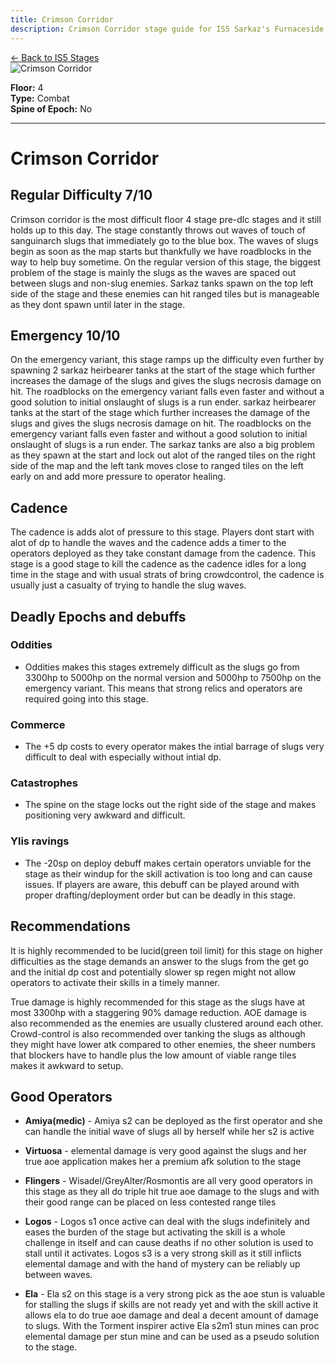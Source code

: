 ```yaml
---
title: Crimson Corridor
description: Crimson Corridor stage guide for IS5 Sarkaz's Furnaceside Fables
---
```


<div class="back-button-container">
  <a href="/is5-sarkaz/stages/" class="back-button">
    <span class="back-arrow">←</span>
    <span class="back-text">Back to IS5 Stages</span>
  </a>
</div>


<img src="/stages/crimson-corridor.png" alt="Crimson Corridor" />

**Floor:** 4  
**Type:** Combat  
**Spine of Epoch:** No  

---

<StrategySection title="Stage Analysis" author="oyana">

# Crimson Corridor 

## Regular Difficulty 7/10

Crimson corridor is the most difficult floor 4 stage pre-dlc stages and it still holds up to this day. The stage constantly throws out waves of touch of sanguinarch slugs that immediately go to the blue box. The waves of slugs begin as soon as the map starts but thankfully we have roadblocks in the way to help buy sometime. On the regular version of this stage, the biggest problem of the stage is mainly the slugs as the waves are spaced out between slugs and non-slug enemies. Sarkaz tanks spawn on the top left side of the stage and these enemies can hit ranged tiles but is manageable as they dont spawn until later in the stage.

## Emergency 10/10

On the emergency variant, this stage ramps up the difficulty even further by spawning 2 sarkaz heirbearer tanks at the start of the stage which further increases the damage of the slugs and gives the slugs necrosis damage on hit. The roadblocks on the emergency variant falls even faster and without a good solution to initial onslaught of slugs is a run ender. sarkaz heirbearer tanks at the start of the stage which further increases the damage of the slugs and gives the slugs necrosis damage on hit. The roadblocks on the emergency variant falls even faster and without a good solution to initial onslaught of slugs is a run ender. The sarkaz tanks are also a big problem as they spawn at the start and lock out alot of the ranged tiles on the right side of the map and the left tank moves close to ranged tiles on the left early on and add more pressure to operator healing.

## Cadence

The cadence is adds alot of pressure to this stage. Players dont start with alot of dp to handle the waves and the cadence adds a timer to the operators deployed as they take constant damage from the cadence. This stage is a good stage to kill the cadence as the cadence idles for a long time in the stage and with usual strats of bring crowdcontrol, the cadence is usually just a casualty of trying to handle the slug waves.

## Deadly Epochs and debuffs

###  Oddities

- Oddities makes this stages extremely difficult as the slugs go from 3300hp to 5000hp on the normal version and 5000hp to 7500hp on the emergency variant. This means that strong relics and operators are required going into this stage.

### Commerce

- The +5 dp costs to every operator makes the intial barrage of slugs very difficult to deal with especially without intial dp.

### Catastrophes

- The spine on the stage locks out the right side of the stage and makes positioning very awkward and difficult.

### Ylis ravings

- The -20sp on deploy debuff makes certain operators unviable for the stage as their windup for the skill activation is too long and can cause issues. If players are aware, this debuff can be played around with proper drafting/deployment order but can be deadly in this stage.

## Recommendations

It is highly recommended to be lucid(green toil limit) for this stage on higher difficulties as the stage demands an answer to the slugs from the get go and the initial dp cost and potentially slower sp regen might not allow operators to activate their skills in a timely manner.

True damage is highly recommended for this stage as the slugs have at most 3300hp with a staggering 90% damage reduction. AOE damage is also recommended as the enemies are usually clustered around each other. Crowd-control is also recommended over tanking the slugs as although they might have lower atk compared to other enemies, the sheer numbers that blockers have to handle plus the low amount of viable range tiles makes it awkward to setup.

## Good Operators

- **Amiya(medic)** - Amiya s2 can be deployed as the first operator and she can handle the initial wave of slugs all by herself while her s2 is active

- **Virtuosa** - elemental damage is very good against the slugs and her true aoe application makes her a premium afk solution to the stage

- **Flingers** - Wisadel/GreyAlter/Rosmontis are all very good operators in this stage as they all do triple hit true aoe damage to the slugs and with their good range can be placed on less contested range tiles

- **Logos** - Logos s1 once active can deal with the slugs indefinitely and eases the burden of the stage but activating the skill is a whole challenge in itself and can cause deaths if no other solution is used to stall until it activates. Logos s3 is a very strong skill as it still inflicts elemental damage and with the hand of mystery can be reliably up between waves.

- **Ela** - Ela s2 on this stage is a very strong pick as the aoe stun is valuable for stalling the slugs if skills are not ready yet and with the skill active it allows ela to do true aoe damage and deal a decent amount of damage to slugs. With the Torment inspirer active Ela s2m1 stun mines can proc elemental damage per stun mine and can be used as a pseudo solution to the stage.

</StrategySection>
